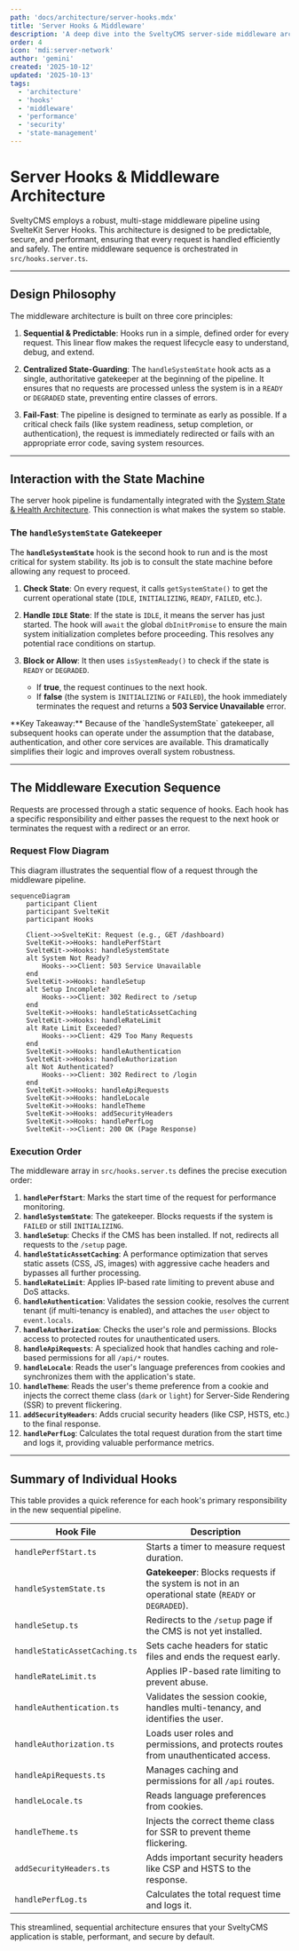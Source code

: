 ```yaml
---
path: 'docs/architecture/server-hooks.mdx'
title: 'Server Hooks & Middleware'
description: 'A deep dive into the SveltyCMS server-side middleware architecture, explaining the sequential, state-guarded pipeline.'
order: 4
icon: 'mdi:server-network'
author: 'gemini'
created: '2025-10-12'
updated: '2025-10-13'
tags:
  - 'architecture'
  - 'hooks'
  - 'middleware'
  - 'performance'
  - 'security'
  - 'state-management'
---
```


# Server Hooks & Middleware Architecture

SveltyCMS employs a robust, multi-stage middleware pipeline using SvelteKit Server Hooks. This architecture is designed to be predictable, secure, and performant, ensuring that every request is handled efficiently and safely. The entire middleware sequence is orchestrated in `src/hooks.server.ts`.

---

## Design Philosophy

The middleware architecture is built on three core principles:

1.  **Sequential & Predictable**: Hooks run in a simple, defined order for every request. This linear flow makes the request lifecycle easy to understand, debug, and extend.

2.  **Centralized State-Guarding**: The `handleSystemState` hook acts as a single, authoritative gatekeeper at the beginning of the pipeline. It ensures that no requests are processed unless the system is in a `READY` or `DEGRADED` state, preventing entire classes of errors.

3.  **Fail-Fast**: The pipeline is designed to terminate as early as possible. If a critical check fails (like system readiness, setup completion, or authentication), the request is immediately redirected or fails with an appropriate error code, saving system resources.

---

## Interaction with the State Machine

The server hook pipeline is fundamentally integrated with the [System State & Health Architecture](./state-management.mdx). This connection is what makes the system so stable.

### The `handleSystemState` Gatekeeper

The **`handleSystemState`** hook is the second hook to run and is the most critical for system stability. Its job is to consult the state machine before allowing any request to proceed.

1.  **Check State**: On every request, it calls `getSystemState()` to get the current operational state (`IDLE`, `INITIALIZING`, `READY`, `FAILED`, etc.).

2.  **Handle `IDLE` State**: If the state is `IDLE`, it means the server has just started. The hook will `await` the global `dbInitPromise` to ensure the main system initialization completes before proceeding. This resolves any potential race conditions on startup.

3.  **Block or Allow**: It then uses `isSystemReady()` to check if the state is `READY` or `DEGRADED`.
    -   If **true**, the request continues to the next hook.
    -   If **false** (the system is `INITIALIZING` or `FAILED`), the hook immediately terminates the request and returns a **503 Service Unavailable** error.

<Callout type="success">
	**Key Takeaway:** Because of the `handleSystemState` gatekeeper, all subsequent hooks can operate under the assumption that the database, authentication, and other core services are available. This dramatically simplifies their logic and improves overall system robustness.
</Callout>

---

## The Middleware Execution Sequence

Requests are processed through a static sequence of hooks. Each hook has a specific responsibility and either passes the request to the next hook or terminates the request with a redirect or an error.

### Request Flow Diagram

This diagram illustrates the sequential flow of a request through the middleware pipeline.

```mermaid
sequenceDiagram
    participant Client
    participant SvelteKit
    participant Hooks

    Client->>SvelteKit: Request (e.g., GET /dashboard)
    SvelteKit->>Hooks: handlePerfStart
    SvelteKit->>Hooks: handleSystemState
    alt System Not Ready?
        Hooks-->>Client: 503 Service Unavailable
    end
    SvelteKit->>Hooks: handleSetup
    alt Setup Incomplete?
        Hooks-->>Client: 302 Redirect to /setup
    end
    SvelteKit->>Hooks: handleStaticAssetCaching
    SvelteKit->>Hooks: handleRateLimit
    alt Rate Limit Exceeded?
        Hooks-->>Client: 429 Too Many Requests
    end
    SvelteKit->>Hooks: handleAuthentication
    SvelteKit->>Hooks: handleAuthorization
    alt Not Authenticated?
        Hooks-->>Client: 302 Redirect to /login
    end
    SvelteKit->>Hooks: handleApiRequests
    SvelteKit->>Hooks: handleLocale
    SvelteKit->>Hooks: handleTheme
    SvelteKit->>Hooks: addSecurityHeaders
    SvelteKit->>Hooks: handlePerfLog
    SvelteKit-->>Client: 200 OK (Page Response)
```

### Execution Order

The middleware array in `src/hooks.server.ts` defines the precise execution order:

1.  **`handlePerfStart`**: Marks the start time of the request for performance monitoring.
2.  **`handleSystemState`**: The gatekeeper. Blocks requests if the system is `FAILED` or still `INITIALIZING`.
3.  **`handleSetup`**: Checks if the CMS has been installed. If not, redirects all requests to the `/setup` page.
4.  **`handleStaticAssetCaching`**: A performance optimization that serves static assets (CSS, JS, images) with aggressive cache headers and bypasses all further processing.
5.  **`handleRateLimit`**: Applies IP-based rate limiting to prevent abuse and DoS attacks.
6.  **`handleAuthentication`**: Validates the session cookie, resolves the current tenant (if multi-tenancy is enabled), and attaches the `user` object to `event.locals`.
7.  **`handleAuthorization`**: Checks the user's role and permissions. Blocks access to protected routes for unauthenticated users.
8.  **`handleApiRequests`**: A specialized hook that handles caching and role-based permissions for all `/api/*` routes.
9.  **`handleLocale`**: Reads the user's language preferences from cookies and synchronizes them with the application's state.
10. **`handleTheme`**: Reads the user's theme preference from a cookie and injects the correct theme class (`dark` or `light`) for Server-Side Rendering (SSR) to prevent flickering.
11. **`addSecurityHeaders`**: Adds crucial security headers (like CSP, HSTS, etc.) to the final response.
12. **`handlePerfLog`**: Calculates the total request duration from the start time and logs it, providing valuable performance metrics.

---

## Summary of Individual Hooks

This table provides a quick reference for each hook's primary responsibility in the new sequential pipeline.

| Hook File                      | Description                                                                                                |
| ------------------------------ | ---------------------------------------------------------------------------------------------------------- |
| `handlePerfStart.ts`           | Starts a timer to measure request duration.                                                                |
| `handleSystemState.ts`         | **Gatekeeper**: Blocks requests if the system is not in an operational state (`READY` or `DEGRADED`).        |
| `handleSetup.ts`               | Redirects to the `/setup` page if the CMS is not yet installed.                                            |
| `handleStaticAssetCaching.ts`  | Sets cache headers for static files and ends the request early.                                          |
| `handleRateLimit.ts`           | Applies IP-based rate limiting to prevent abuse.                                                           |
| `handleAuthentication.ts`      | Validates the session cookie, handles multi-tenancy, and identifies the user.                            |
| `handleAuthorization.ts`       | Loads user roles and permissions, and protects routes from unauthenticated access.                       |
| `handleApiRequests.ts`         | Manages caching and permissions for all `/api` routes.                                                   |
| `handleLocale.ts`              | Reads language preferences from cookies.                                                                   |
| `handleTheme.ts`               | Injects the correct theme class for SSR to prevent theme flickering.                                       |
| `addSecurityHeaders.ts`        | Adds important security headers like CSP and HSTS to the response.                                     |
| `handlePerfLog.ts`             | Calculates the total request time and logs it.                                                           |

This streamlined, sequential architecture ensures that your SveltyCMS application is stable, performant, and secure by default.
